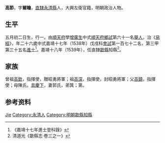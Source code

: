 {{Otheruses|other=名为高节的其他人物|高节}}
{{明清人物信息框
| 姓名 = 高節
| 原名 =
| 圖片名稱= 
| 圖片大小 =
| 圖片說明 = 
| 最高職務 =
| 國家 = 大明 
| 爵位 =
| 籍貫 = [[直隸|直隸]][[永清縣|永清縣]]
| 族裔 = 
| 字號 = 
| 諡號 =
| 出生日期 = 五月初二日
| 出生地點 = 
| 逝世日期 = 卒年不詳 
| 逝世地點 =
| 墓葬 =
| 配偶 = 郭氏
| 親屬 = 曾祖[[高欽|高欽]]，祖[[高深|高深]]，父[[高鎮|高鎮]]，母陳氏
| 出身 =
* 嘉靖十七年戊戌科同進士出身
| 經歷 =
| 著作 = 
}}
'''高節'''{{BD|1513年||？年||}}，字'''爾瞻'''，[[直隸|直隸]][[永清縣|永清縣]]人，大興左衛官籍，明朝政治人物。

==生平==
五月初二日生，行一。由[[順天府|順天府]]學[[增廣生|增廣生]]中式[[順天府|順天府]][[鄉試|鄉試]]第六十一名[[舉人|舉人]]，治《[[易經|易經]]》，年二十六歲中式嘉靖十七年（1538年）戊戌科[[會試|會試]]第一百七十二名，第三甲第三十五名[[進士|進士]]<ref>《嘉靖十七年進士登科錄》</ref>。嘉靖十八年（1539年），任直隸[[歙縣|歙縣]]知縣<ref>清道光《歙縣志·卷三之一》</ref>。

== 家族 ==
曾祖[[高欽|高欽]]，指揮使，贈昭勇將軍；祖[[高深|高深]]，指揮使，封昭勇將軍；父[[高鎮|高鎮]]，指揮使；母陳氏。[[具慶下|具慶下]]，妻郭氏，弟箕；第。

== 参考资料 ==
{{reflist}}

{{start box}}
{{s-off}}
{{s-before|[[徐淮_(嘉靖進士)|徐淮]]}}
{{s-title|明朝歙縣知縣|1539年－1542年}}
{{s-after|[[陳善_(嘉靖浙江進士)|陳善]]}}
{{end box}}

{{嘉靖十七年戊戌科殿试金榜}}

{{Authority control}}

{{DEFAULTSORT:Gao高}}
[[Category:高姓|Jie]]
[[Category:永清人|Category:永清人]]
[[Category:明朝歙縣知縣|Category:明朝歙縣知縣]]


{{明朝人物小作品}}